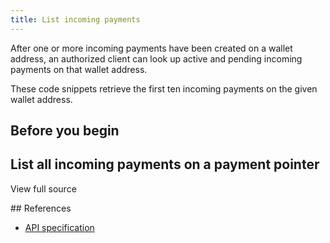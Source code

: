 ```yaml
---
title: List incoming payments
---
```



After one or more incoming payments have been created on a wallet address, an authorized client can look up active and pending incoming payments on that wallet address.

These code snippets retrieve the first ten incoming payments on the given wallet address.

## Before you begin

<Global />

## List all incoming payments on a payment pointer

<Tabs>
<TabItem label='TypeScript'>
<Ts />

<ChunkedSnippet
  source='https://raw.githubusercontent.com/interledger/open-payments-snippets/main/incoming-payment/incoming-payment-list.ts'
  chunk='1'
/>

<ChunkedSnippet
  source='https://raw.githubusercontent.com/interledger/open-payments-snippets/main/incoming-payment/incoming-payment-list.ts'
  chunk='2'
/>

<ChunkedSnippet
  source='https://raw.githubusercontent.com/interledger/open-payments-snippets/main/incoming-payment/incoming-payment-list.ts'
  chunk='3'
/>

</TabItem>
</Tabs>

<p><LinkOut href="https://raw.githubusercontent.com/interledger/open-payments-snippets/main/incoming-payment/incoming-payment-list.ts">View full source</LinkOut></p>
## References

- [API specification](/apis/resource-server/operations/list-incoming-payments)
